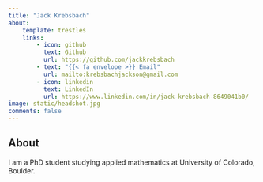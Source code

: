 ```yaml
---
title: "Jack Krebsbach"
about:
    template: trestles
    links:
        - icon: github
          text: Github
          url: https://github.com/jackkrebsbach
        - text: "{{< fa envelope >}} Email"
          url: mailto:krebsbachjackson@gmail.com
        - icon: linkedin
          text: LinkedIn
          url: https://www.linkedin.com/in/jack-krebsbach-8649041b0/
image: static/headshot.jpg
comments: false
---
```


## About

I am a PhD student studying applied mathematics at University of Colorado, Boulder. 
